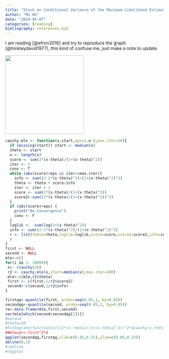 ```yaml
---
title: "Stuck on Conditional Variance of the Maximum Likelihood Estimator for Cauchy"
author: "Mu He"
date: "2024-05-07"
categories: [reading]
bibliography: references.bib
---
```


I am reading [@efron2016] and try to reproduce the graph [@hinkleydavid1977], this kind of confuse me, just make a note to update.

<img src="IMG_0477.jpg" width="250">

```r

cauchy.mle <- function(x,start,eps=1.e-8,max.iter=50){
  if (missing(start)) start <- median(x)
  theta <- start
  n <- length(x)
  score <- sum(2*(x-theta)/(1+(x-theta)^2))
  iter <- 1
  conv <- T
  while (abs(score)>eps && iter<=max.iter){
    info <- sum((2-2*(x-theta)^2)/(1+(x-theta)^2)^2)
    theta <- theta + score/info
    iter <- iter + 1
    score <- sum(2*(x-theta)/(1+(x-theta)^2))
    score2<-sum((2*(x-theta)/(1+(x-theta)^2))^2)
  }
  if (abs(score)>eps) {
    print("No Convergence")
    conv <- F
  }
  loglik <- -sum(log(1+(x-theta)^2))
  info <- sum((2-2*(x-theta)^2)/(1+(x-theta)^2)^2)
  r <- list(theta=theta,loglik=loglik,score=score,score2=score2,info=info,convergence=conv)
  r
}
first <- NULL
second <- NULL
mle<-c()
for(i in 1: 10000){
 x<- rcauchy(20)
 r2 <- cauchy.mle(x,start=median(x),max.iter=100)
 mle<-c(mle,r2$theta)
 first <- c(first,1/r2$score2)
 second<-c(second,1/r2$info)
}

firstqq<-quantile(first, probs=seq(0.05,1, by=0.05))
secondqq<-quantile(second, probs=seq(0.05,1, by=0.05))
re<-data.frame(mle,first,second)
var(mle[which(second<secondqq[1])])
#second
#theta=20
#3integrate(function(x){(2*(x-theta)/(1+(x-theta)^2))^2*dcauchy(x,theta,1)},lower=-Inf, upper=Inf ,abs.tol=1.e-8)$value*20
##mlevar<-first^2*d
qqplot(secondqq,firstqq,xlim=c(0.05,0.25),ylim=c(0.05,0.25))
abline(0,1)
#?abline
#?qqplot
```
